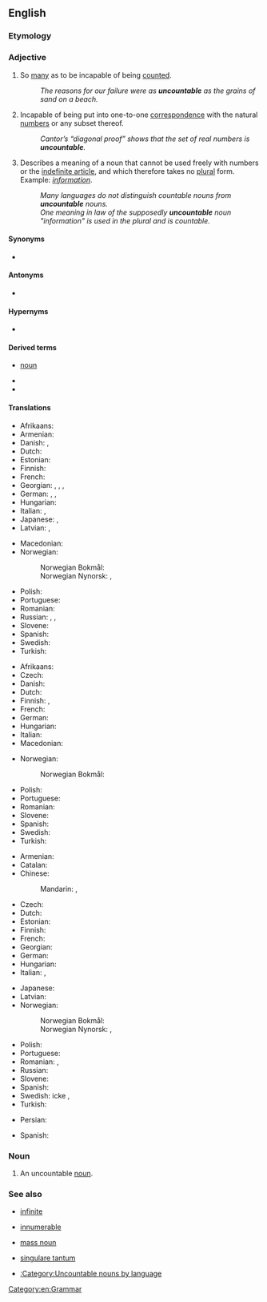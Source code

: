 ==English==

===Etymology===
{{prefix|en|un|countable}}

===Adjective===
{{en-adj|-}}

# So [[many]] as to be incapable of being [[count]]ed.
#: ''The reasons for our failure were as '''uncountable''' as the grains of sand on a beach.''
# {{lb|en|mathematics}} Incapable of being put into one-to-one [[correspondence]] with the natural [[number]]s or any subset thereof.
#: ''Cantor’s “diagonal proof” shows that the set of real numbers is '''uncountable'''.''
# {{lb|en|grammar|of a noun}} Describes a meaning of a noun that cannot be used freely with numbers or the [[indefinite article]], and which therefore takes no [[plural]] form. Example: ''[[information]]''.
#: ''Many languages do not distinguish countable nouns from '''uncountable''' nouns.''
#: ''One meaning in law of the supposedly '''uncountable''' noun "information" is used in the plural and is countable.''

====Synonyms====
* {{sense|grammar}} {{l|en|non-count}}

====Antonyms====
* {{l|en|countable}}

====Hypernyms====
* {{sense|set theory}} {{l|en|infinite}}

====Derived terms====
* {{l|en|uncountable}} [[noun]]
* {{l|en|uncountable set}}
* {{l|en|uncountably}}

====Translations====
{{trans-top|too many to be counted}}
* Afrikaans: {{t|af|ontelbaar}}
* Armenian: {{t+|hy|անհաշվելի}}
* Danish: {{t|da|talrig}}, {{t|da|utællelig}}
* Dutch: {{t+|nl|ontelbaar}}
* Estonian: {{t|et|loendamatu}}
* Finnish: {{t+|fi|lukematon}}
* French: {{t+|fr|indénombrable|m|f}}
* Georgian: {{t|ka|უთვალავი}}, {{t|ka|ურიცხვი}}, {{t|ka|აურაცხელი|sc=Geor}}, {{t|ka|უამრავი|sc=Geor}}
* German: {{t+|de|unzählig}}, {{t+|de|zahllos}}, {{t+|de|unzählbar}}
* Hungarian: {{t+|hu|számtalan}}
* Italian: {{t+|it|innumerevole}}, {{t+|it|incalcolabile}}
* Japanese: {{t|ja|無数の|tr=musū-no}}, {{t|ja|数えきれないほどの|tr=kazoe kirenai hodo no}}
* Latvian: {{t|lv|neskaitāmi|m-p}}, {{t|lv|neskaitāmas|f-p}}
{{trans-mid}}
* Macedonian: {{t|mk|непреброив|tr=neprebroiv|sc=Cyrl}}
* Norwegian:
*: Norwegian Bokmål: {{t+|nb|utellelig}}
*: Norwegian Nynorsk: {{t|nn|uteljeleg}},  {{t+|nn|uteljande}}
* Polish: {{t|pl|niepoliczalny}}
* Portuguese: {{t+|pt|incontável|m|f}}
* Romanian: {{t+|ro|nenumărabil|m|n}}
* Russian: {{t+|ru|бессчётный}}, {{t+|ru|бесчи́сленный}}, {{t+|ru|неисчисли́мый}}
* Slovene: {{t|sl|neštet}}
* Spanish: {{t+|es|incontable}}
* Swedish: {{t+|sv|oräknelig}}
* Turkish: {{t|tr|sayılamayan}}
{{trans-bottom}}

{{trans-top|mathematics: incapable of being enumerated by natural numbers}}
* Afrikaans: {{t|af|ontelbaar}}
* Czech: {{t|cs|nespočetný|m}}
* Danish: {{t|da|overtællelig}}
* Dutch: {{t|nl|overaftelbaar}}
* Finnish: {{t+|fi|ylinumeroituva}}, {{t+|fi|numeroitumaton}}
* French: {{t+|fr|indénombrable|m|f}}
* German: {{t+|de|überabzählbar}}
* Hungarian: {{t+|hu|megszámlálhatatlan}}
* Italian: {{t|it|non numerabile}}
* Macedonian: {{t|mk|непреброив|tr=neprebroiv|sc=Cyrl}}
{{trans-mid}}
* Norwegian:
*: Norwegian Bokmål: {{t|nb|utellbar}}
* Polish: {{t|pl|nieprzeliczalny}}
* Portuguese: {{t+|pt|incontável|m|f}}
* Romanian: {{t+|ro|nenumărabil|m|n}}
* Slovene: {{t|sl|nešteven}}
* Spanish: {{t+|es|incontable}}
* Swedish: {{t+|sv|ouppräknelig}}
* Turkish: {{t|tr|hesaplanamaz}}
{{trans-bottom}}

{{trans-top|linguistics: about a noun which cannot be counted}}
* Armenian: {{t+|hy|անհաշվելի}}
* Catalan: {{t|ca|incomptable}}
* Chinese:
*: Mandarin: {{t|cmn|不可數|sc=Hani}}, {{t|cmn|不可数|tr=bùkěshǔ|sc=Hani}}
* Czech: {{t|cs|nepočitatelný|m}}
* Dutch: {{t+|nl|ontelbaar}}
* Estonian: {{t|et|loendamatu}}
* Finnish: {{t+|fi|luvuton}}
* French: {{t+|fr|indénombrable|m|f}}
* Georgian: {{t|ka|უთვლადი}}
* German: {{t+|de|unzählbar}}
* Hungarian: {{t+|hu|megszámlálhatatlan}}
* Italian: {{t|it|non numerabile}}, {{t+|it|invariabile}}
{{trans-mid}}
* Japanese: {{t|ja|不可算|tr=ふかさん, fukasan}}
* Latvian: {{t|lv|vienskaitlinieks|m}}
* Norwegian:
*: Norwegian Bokmål: {{t+|nb|utellelig}}
*: Norwegian Nynorsk: {{t|nn|uteljeleg}},  {{t+|nn|uteljande}}
* Polish: {{t|pl|niepoliczalny}}
* Portuguese: {{t+|pt|incontável|m|f}}
* Romanian: {{t+|ro|nenumărabil|m|n}}, {{t|ro|inumerabil}}
* Russian: {{t|ru|неисчисля́емый}}
* Slovene: {{t|sl|nešteven}}
* Spanish: {{t+|es|incontable}}
* Swedish: icke {{t+|sv|räknebar}}, {{t+|sv|oräknebar}}
* Turkish: {{t+|tr|sayılamaz}}
{{trans-bottom}}

{{checktrans-top}}
* Persian: {{t-check|fa|بی‌شمار|tr=bišomâr}}
{{trans-mid}}
* Spanish: {{t-check|es|incontable}}
{{trans-bottom}}

===Noun===
{{en-noun}}

# {{lb|en|linguistics}} An uncountable [[noun]].

===See also===
* {{qualifier|mathematics}} [[infinite]]
* {{qualifier|mathematics}} [[innumerable]]
* {{qualifier|linguistics}} [[mass noun]]
* {{qualifier|linguistics}} [[singulare tantum]]
* [[:Category:Uncountable nouns by language]]

[[Category:en:Grammar]]